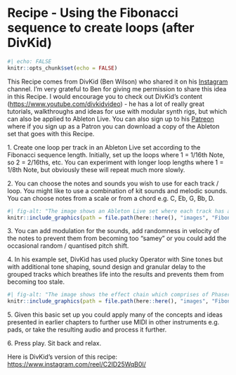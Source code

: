 # Recipe - Using the Fibonacci sequence to create loops (after DivKid)

```r
#| echo: FALSE
knitr::opts_chunk$set(echo = FALSE)
```
  
This Recipe comes from DivKid (Ben Wilson) who shared it on his
[Instagram](https://www.instagram.com/divkidvideo) channel. I'm very grateful to
Ben for giving me permission to share this idea in this Recipe. I would
encourage you to check out DivKid's content
(<https://www.youtube.com/divkidvideo>) - he has a lot of really great
tutorials, walkthroughs and ideas for use with modular synth rigs, but which can
also be applied to Ableton Live. You can also sign up to his
[Patreon](https://www.patreon.com/DivKid) where if you sign up as a Patron you
can download a copy of the Ableton set that goes with this Recipe.

1\. Create one loop per track in an Ableton Live set according to the Fibonacci
sequence length. Initially, set up the loops where 1 = 1/16th Note, so 2 =
2/16ths, etc. You can experiment with longer loop lengths where 1 = 1/8th Note,
but obviously these will repeat much more slowly.

2\. You can choose the notes and sounds you wish to use for each track / loop.
You might like to use a combination of kit sounds and melodic sounds. You can
choose notes from a scale or from a chord e.g. C, Eb, G, Bb, D.

```r
#| fig-alt: "The image shows an Ableton Live set where each track has a single MIDI note clip, but each clip has lengths defined by the Fibonacci Series."
knitr::include_graphics(path = file.path(here::here(), "images", "Fibonacci_Polymeters.png"))
```

3\. You can add modulation for the sounds, add randomness in velocity of the
notes to prevent them from becoming too "samey" or you could add the occasional
random / quantised pitch shift.

4\. In his example set, DivKid has used plucky Operator with Sine tones but with
additional tone shaping, sound design and granular delay to the grouped tracks which breathes
life into the results and prevents them from becoming too stale.

```r
#| fig-alt: "The image shows the effect chain which comprises of Phaser, Saturator, Shifter, Corpus, Grain Delay, Erosion and Multiband compressor in OTT preset."
knitr::include_graphics(path = file.path(here::here(), "images", "Fibonacci_FX.png"))
```

5\. Given this basic set up you could apply many of the concepts and ideas
presented in earlier chapters to further use MIDI in other instruments e.g.
pads, or take the resulting audio and process it further.

6\. Press play. Sit back and relax.

Here is DivKid's version of this recipe: <https://www.instagram.com/reel/C2ID25WqB0l/>
